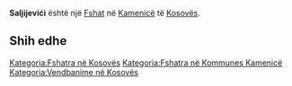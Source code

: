 {{Fshat në Kosovës
 | Emri                = Saljijevići
| srp_N_name = Saljijevići
| srp_N_FULL_NAME_RO = Saljijevići
| srp_N_FULL_NAME_ND_RO = Saljijevici
| srp_N_SORT_NAME_RG = SALJIJEVICI
| srp_N_FULL_NAME_RG = Saljijevići
| srp_N_FULL_NAME_ND_RG = Saljijevici

 | Emri (Rasa dhanore) = 
 | Figura              = 
 | Shteti              = Kosovo
 | Komuna              = Kamenicë
 | Kodi postar         = 
 | Sipërfaqja          = 

 | Popullsia           = 

 | Regj. i popullsisë  = 
 | Dend. e popullsisë  = 
 | Faqja zyrtare       = 
 <!--- Koordinatat ----> 
 | Gjerësia            = 42.796111
 | Gjatësia            = 20.585833
 | Lartësia            = 
}}
'''Saljijevići''' është një [[Fshat]] në [[Kamenicë]] të [[Kosovës]].

<!-- == Gjeografia == -->
<!-- == Historia == -->
<!-- == Demografia == -->
== Shih edhe ==
{{Komuna Kamenicë}}
{{Kosovo-Administrata-Cung}}

[[Kategoria:Fshatra në Kosovës]]
[[Kategoria:Fshatra në Kommunes Kamenicë]]
[[Kategoria:Vendbanime në Kosovës]]
